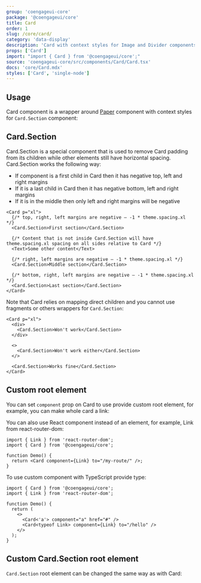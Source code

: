 ```yaml
---
group: 'coengageui-core'
package: '@coengageui/core'
title: Card
order: 1
slug: /core/card/
category: 'data-display'
description: 'Card with context styles for Image and Divider components'
props: ['Card']
import: "import { Card } from '@coengageui/core';"
source: 'coengageui-core/src/components/Card/Card.tsx'
docs: 'core/Card.mdx'
styles: ['Card', 'single-node']
---
```



## Usage

Card component is a wrapper around [Paper](/core/paper/) component with context styles for `Card.Section` component:

<Demo data={CardDemos.usage} />

## Card.Section

Card.Section is a special component that is used to remove Card padding from its children while other elements still have horizontal spacing.
Card.Section works the following way:

- If component is a first child in Card then it has negative top, left and right margins
- If it is a last child in Card then it has negative bottom, left and right margins
- If it is in the middle then only left and right margins will be negative

```tsx
<Card p="xl">
  {/* top, right, left margins are negative – -1 * theme.spacing.xl */}
  <Card.Section>First section</Card.Section>

  {/* Content that is not inside Card.Section will have theme.spacing.xl spacing on all sides relative to Card */}
  <Text>Some other content</Text>

  {/* right, left margins are negative – -1 * theme.spacing.xl */}
  <Card.Section>Middle section</Card.Section>

  {/* bottom, right, left margins are negative – -1 * theme.spacing.xl */}
  <Card.Section>Last section</Card.Section>
</Card>
```

Note that Card relies on mapping direct children and you cannot use fragments or others wrappers for `Card.Section`:

```tsx
<Card p="xl">
  <div>
    <Card.Section>Won't work</Card.Section>
  </div>

  <>
    <Card.Section>Won't work either</Card.Section>
  </>

  <Card.Section>Works fine</Card.Section>
</Card>
```

## Custom root element

You can set `component` prop on Card to use provide custom root element,
for example, you can make whole card a link:

<Demo data={CardDemos.link} />

You can also use React component instead of an element, for example, Link from react-router-dom:

```tsx
import { Link } from 'react-router-dom';
import { Card } from '@coengageui/core';

function Demo() {
  return <Card component={Link} to="/my-route/" />;
}
```

To use custom component with TypeScript provide type:

```tsx
import { Card } from '@coengageui/core';
import { Link } from 'react-router-dom';

function Demo() {
  return (
    <>
      <Card<'a'> component="a" href="#" />
      <Card<typeof Link> component={Link} to="/hello" />
    </>
  );
}
```

## Custom Card.Section root element

`Card.Section` root element can be changed the same way as with Card:

<Demo data={CardDemos.linkSection} />
